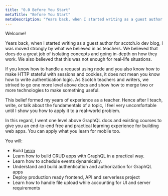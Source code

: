 ```yaml
---
title: "0.0 Before You Start"
metaTitle: "Before You Start"
metaDescription: "Years back, when I started writing as a guest author for scotch.io dev blog, I was moved strongly by what we believed in as teachers."
---
```


Welcome!

Years back, when I started writing as a guest author for scotch.io dev blog, I was moved strongly by what we believed in as teachers. We believed that docs do a great job of isolating concepts and going in-depth on how they work. We also believed that this was not enough for real-life situations.

If you know how to handle a request using node and you also know how to make HTTP stateful with sessions and cookies, it does not mean you know how to write authentication logic. As Scotch teachers and writers, we strived to go one more level above docs and show how to merge two or more technologies to make something useful.

This belief formed my years of experience as a teacher. Hence after I teach, write, or talk about the fundamentals of a topic, I feel very uncomfortable until I show you how to apply it to a real-world problem.

In this regard, I went one level above GraphQL docs and existing courses to give you an end-to-end free and practical learning experience for building web apps. You can apply what you learn for mobile too.

You will:

- Build [herm](https://app.herm.dev)
- Learn how to build CRUD apps with GraphQL in a practical way.
- Learn how to schedule events dynamically.
- Understand and build authentication and authorization for GraphQL apps
- Deploy production ready frontend, API and serverless project
- Learn how to handle file upload while accounting for UI and server requirements
